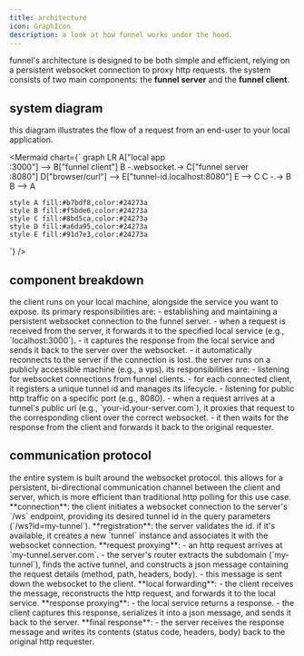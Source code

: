 ```yaml
---
title: architecture
icon: GraphIcon
description: a look at how funnel works under the hood.
---
```



funnel's architecture is designed to be both simple and efficient, relying on a persistent websocket connection to proxy http requests. the system consists of two main components: the **funnel server** and the **funnel client**.

## system diagram

this diagram illustrates the flow of a request from an end-user to your local application.

<Mermaid
  chart={`
graph LR
    A["local app<br/>:3000"] --> B["funnel client"]
    B -.websocket.-> C["funnel server<br/>:8080"]
    D["browser/curl"] --> E["tunnel-id.localhost:8080"]
    E --> C
    C -.-> B
    B --> A
    
    style A fill:#b7bdf8,color:#24273a
    style B fill:#f5bde6,color:#24273a
    style C fill:#8bd5ca,color:#24273a
    style D fill:#a6da95,color:#24273a
    style E fill:#91d7e3,color:#24273a
`}
/>

## component breakdown

<Accordions>
<Accordion title="funnel client">
the client runs on your local machine, alongside the service you want to expose. its primary responsibilities are:
-   establishing and maintaining a persistent websocket connection to the funnel server.
-   when a request is received from the server, it forwards it to the specified local service (e.g., `localhost:3000`).
-   it captures the response from the local service and sends it back to the server over the websocket.
-   it automatically reconnects to the server if the connection is lost.
</Accordion>
<Accordion title="funnel server">
the server runs on a publicly accessible machine (e.g., a vps). its responsibilities are:
-   listening for websocket connections from funnel clients.
-   for each connected client, it registers a unique tunnel id and manages its lifecycle.
-   listening for public http traffic on a specific port (e.g., 8080).
-   when a request arrives at a tunnel's public url (e.g., `your-id.your-server.com`), it proxies that request to the corresponding client over the correct websocket.
-   it then waits for the response from the client and forwards it back to the original requester.
</Accordion>
</Accordions>

## communication protocol

<Callout title="websocket is key">
  the entire system is built around the websocket protocol. this allows for a persistent, bi-directional communication channel between the client and server, which is more efficient than traditional http polling for this use case.
</Callout>

<Steps>
<Step>
**connection**: the client initiates a websocket connection to the server's `/ws` endpoint, providing its desired tunnel id in the query parameters (`/ws?id=my-tunnel`).
</Step>

<Step>
**registration**: the server validates the id. if it's available, it creates a new `tunnel` instance and associates it with the websocket connection.
</Step>

<Step>
**request proxying**:
    -   an http request arrives at `my-tunnel.server.com`.
    -   the server's router extracts the subdomain (`my-tunnel`), finds the active tunnel, and constructs a json message containing the request details (method, path, headers, body).
    -   this message is sent down the websocket to the client.
</Step>

<Step>
**local forwarding**:
    -   the client receives the message, reconstructs the http request, and forwards it to the local service.
</Step>

<Step>
**response proxying**:
    -   the local service returns a response.
    -   the client captures this response, serializes it into a json message, and sends it back to the server.
</Step>

<Step>
**final response**:
    -   the server receives the response message and writes its contents (status code, headers, body) back to the original http requester. 
</Step>
</Steps>